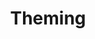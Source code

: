 ---
title: 'Theming'
metaTitle: 'Theming'
metaDescription: 'Theming Utilities'
linkable: false
open: false
order: 1
---